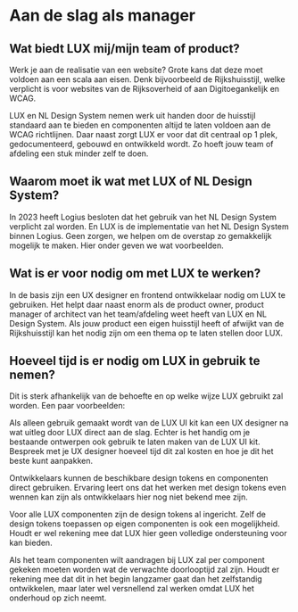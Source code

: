 
<Meta title="LUX/Aan de slag/Managers" />

# Aan de slag als manager

## Wat biedt LUX mij/mijn team of product?

Werk je aan de realisatie van een website? Grote kans dat deze moet voldoen aan een scala aan eisen. Denk bijvoorbeeld de Rijkshuisstijl, welke verplicht is voor websites van de Rijksoverheid of aan Digitoegankelijk en WCAG.

LUX en NL Design System nemen werk uit handen door de huisstijl standaard aan te bieden en componenten altijd te laten voldoen aan de WCAG richtlijnen. Daar naast zorgt LUX er voor dat dit centraal op 1 plek, gedocumenteerd, gebouwd en ontwikkeld wordt. Zo hoeft jouw team of afdeling een stuk minder zelf te doen.

## Waarom moet ik wat met LUX of NL Design System?

In 2023 heeft Logius besloten dat het gebruik van het NL Design System verplicht zal worden. En LUX is de implementatie van het NL Design System binnen Logius.
Geen zorgen, we helpen om de overstap zo gemakkelijk mogelijk te maken. Hier onder geven we wat voorbeelden.

## Wat is er voor nodig om met LUX te werken?

In de basis zijn een UX designer en frontend ontwikkelaar nodig om LUX te gebruiken. Het helpt daar naast enorm als de product owner, product manager of architect van het team/afdeling weet heeft van LUX en NL Design System.
Als jouw product een eigen huisstijl heeft of afwijkt van de Rijkshuisstijl kan het nodig zijn om een thema op te laten stellen door LUX.

## Hoeveel tijd is er nodig om LUX in gebruik te nemen?

Dit is sterk afhankelijk van de behoefte en op welke wijze LUX gebruikt zal worden. Een paar voorbeelden:

Als alleen gebruik gemaakt wordt van de LUX UI kit kan een UX designer na wat uitleg door LUX direct aan de slag. Echter is het handig om je bestaande ontwerpen ook gebruik te laten maken van de LUX UI kit. Bespreek met je UX designer hoeveel tijd dit zal kosten en hoe je dit het beste kunt aanpakken.

Ontwikkelaars kunnen de beschikbare design tokens en componenten direct gebruiken. Ervaring leert ons dat het werken met design tokens even wennen kan zijn als ontwikkelaars hier nog niet bekend mee zijn.

Voor alle LUX componenten zijn de design tokens al ingericht. Zelf de design tokens toepassen op eigen componenten is ook een mogelijkheid. Houdt er wel rekening mee dat LUX hier geen volledige ondersteuning voor kan bieden.

Als het team componenten wilt aandragen bij LUX zal per component gekeken moeten worden wat de verwachte doorlooptijd zal zijn. Houdt er rekening mee dat dit in het begin langzamer gaat dan het zelfstandig ontwikkelen, maar later wel versnellend zal werken omdat LUX het onderhoud op zich neemt.
